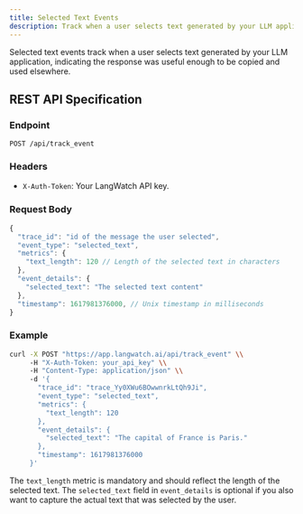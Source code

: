```yaml
---
title: Selected Text Events
description: Track when a user selects text generated by your LLM application
---
```


Selected text events track when a user selects text generated by your LLM application, indicating the response was useful enough to be copied and used elsewhere.

## REST API Specification

### Endpoint

`POST /api/track_event`

### Headers

- `X-Auth-Token`: Your LangWatch API key.

### Request Body

```javascript
{
  "trace_id": "id of the message the user selected",
  "event_type": "selected_text",
  "metrics": {
    "text_length": 120 // Length of the selected text in characters
  },
  "event_details": {
    "selected_text": "The selected text content"
  },
  "timestamp": 1617981376000, // Unix timestamp in milliseconds
}
```

### Example

```bash
curl -X POST "https://app.langwatch.ai/api/track_event" \\
     -H "X-Auth-Token: your_api_key" \\
     -H "Content-Type: application/json" \\
     -d '{
       "trace_id": "trace_Yy0XWu6BOwwnrkLtQh9Ji",
       "event_type": "selected_text",
       "metrics": {
         "text_length": 120
       },
       "event_details": {
         "selected_text": "The capital of France is Paris."
       },
       "timestamp": 1617981376000
     }'
```

The `text_length` metric is mandatory and should reflect the length of the selected text. The `selected_text` field in `event_details` is optional if you also want to capture the actual text that was selected by the user.
